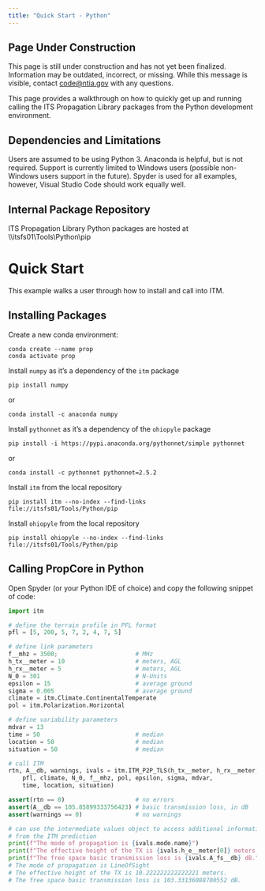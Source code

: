 ```yaml
---
title: "Quick Start - Python"
---
```

::: {.callout-warning}
## Page Under Construction

This page is still under construction and has not yet been finalized. Information may be outdated, incorrect, or missing. While this message is visible, contact [code@ntia.gov](mailto:code@ntia.gov) with any questions.
:::
This page provides a walkthrough on how to quickly get up and running calling the ITS Propagation Library packages from the Python development environment.

## Dependencies and Limitations

Users are assumed to be using Python 3.  Anaconda is helpful, but is not required.  Support is currently limited to Windows users (possible non-Windows users support in the future).  Spyder is used for all examples, however, Visual Studio Code should work equally well.

## Internal Package Repository

ITS Propagation Library Python packages are hosted at \\\\itsfs01\\Tools\\Python\\pip

# Quick Start

This example walks a user through how to install and call into ITM.

## Installing Packages

Create a new conda environment:

```
conda create --name prop
conda activate prop
```

Install `numpy` as it's a dependency of the `itm` package

```
pip install numpy
```
or
```
conda install -c anaconda numpy
```

Install `pythonnet` as it's a dependency of the `ohiopyle` package
```
pip install -i https://pypi.anaconda.org/pythonnet/simple pythonnet
```
or
```
conda install -c pythonnet pythonnet=2.5.2
```

Install `itm` from the local repository

```
pip install itm --no-index --find-links file://itsfs01/Tools/Python/pip
```

Install `ohiopyle` from the local repository
```
pip install ohiopyle --no-index --find-links file://itsfs01/Tools/Python/pip
```

## Calling PropCore in Python

Open Spyder (or your Python IDE of choice) and copy the following snippet of code:

```python
import itm

# define the terrain profile in PFL format
pfl = [5, 200, 5, 7, 2, 4, 7, 5]

# define link parameters
f__mhz = 3500;                      # MHz
h_tx__meter = 10                    # meters, AGL
h_rx__meter = 5                     # meters, AGL
N_0 = 301                           # N-Units
epsilon = 15                        # average ground
sigma = 0.005                       # average ground
climate = itm.Climate.ContinentalTemperate
pol = itm.Polarization.Horizontal

# define variability parameters
mdvar = 13
time = 50                           # median
location = 50                       # median
situation = 50                      # median

# call ITM
rtn, A__db, warnings, ivals = itm.ITM_P2P_TLS(h_tx__meter, h_rx__meter, 
    pfl, climate, N_0, f__mhz, pol, epsilon, sigma, mdvar, 
    time, location, situation)

assert(rtn == 0)                    # no errors
assert(A__db == 105.85899333756423) # basic transmission loss, in dB
assert(warnings == 0)               # no warnings

# can use the intermediate values object to access additional information
# from the ITM prediction
print(f"The mode of propagation is {ivals.mode.name}")
print(f"The effective height of the TX is {ivals.h_e__meter[0]} meters.")
print(f"The free space basic transmission loss is {ivals.A_fs__db} dB.")
# The mode of propagation is LineOfSight
# The effective height of the TX is 10.222222222222221 meters.
# The free space basic transmission loss is 103.33136088700552 dB.
```